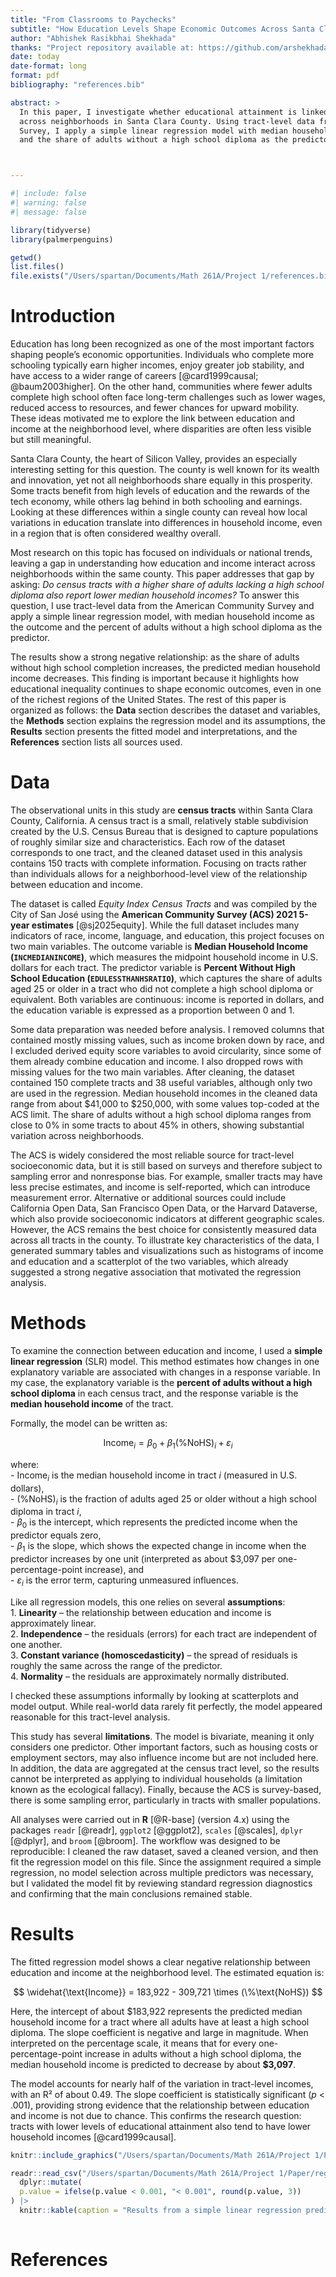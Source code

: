 ```yaml
---
title: "From Classrooms to Paychecks"
subtitle: "How Education Levels Shape Economic Outcomes Across Santa Clara County Neighborhoods"
author: "Abhishek Rasikbhai Shekhada"
thanks: "Project repository available at: https://github.com/arshekhada/Math-261A-Project-1"
date: today
date-format: long
format: pdf
bibliography: "references.bib"

abstract: >
  In this paper, I investigate whether educational attainment is linked to household income
  across neighborhoods in Santa Clara County. Using tract-level data from the American Community
  Survey, I apply a simple linear regression model with median household income as the outcome
  and the share of adults without a high school diploma as the predictor. The results show a strong negative relationship: each one-percentage-point increase in adults without high school completion corresponds to an estimated decrease of about $3,190 in median income, with the model explaining roughly half of the variation in income across tracts. These findings highlight the importance of education for local economic outcomes and suggest that differences in educational attainment contribute substantially to income inequality within the county.



---
```


```r
#| include: false
#| warning: false
#| message: false

library(tidyverse)
library(palmerpenguins)

getwd()
list.files()
file.exists("/Users/spartan/Documents/Math 261A/Project 1/references.bib")
```

# Introduction

Education has long been recognized as one of the most important factors shaping people’s economic opportunities. Individuals who complete more schooling typically earn higher incomes, enjoy greater job stability, and have access to a wider range of careers [@card1999causal; @baum2003higher]. On the other hand, communities where fewer adults complete high school often face long-term challenges such as lower wages, reduced access to resources, and fewer chances for upward mobility. These ideas motivated me to explore the link between education and income at the neighborhood level, where disparities are often less visible but still meaningful.  

Santa Clara County, the heart of Silicon Valley, provides an especially interesting setting for this question. The county is well known for its wealth and innovation, yet not all neighborhoods share equally in this prosperity. Some tracts benefit from high levels of education and the rewards of the tech economy, while others lag behind in both schooling and earnings. Looking at these differences within a single county can reveal how local variations in education translate into differences in household income, even in a region that is often considered wealthy overall.  

Most research on this topic has focused on individuals or national trends, leaving a gap in understanding how education and income interact across neighborhoods within the same county. This paper addresses that gap by asking: *Do census tracts with a higher share of adults lacking a high school diploma also report lower median household incomes?* To answer this question, I use tract-level data from the American Community Survey and apply a simple linear regression model, with median household income as the outcome and the percent of adults without a high school diploma as the predictor.  

The results show a strong negative relationship: as the share of adults without high school completion increases, the predicted median household income decreases. This finding is important because it highlights how educational inequality continues to shape economic outcomes, even in one of the richest regions of the United States. The rest of this paper is organized as follows: the **Data** section describes the dataset and variables, the **Methods** section explains the regression model and its assumptions, the **Results** section presents the fitted model and interpretations, and the **References** section lists all sources used.  


# Data

The observational units in this study are **census tracts** within Santa Clara County, California. A census tract is a small, relatively stable subdivision created by the U.S. Census Bureau that is designed to capture populations of roughly similar size and characteristics. Each row of the dataset corresponds to one tract, and the cleaned dataset used in this analysis contains 150 tracts with complete information. Focusing on tracts rather than individuals allows for a neighborhood-level view of the relationship between education and income.  

The dataset is called *Equity Index Census Tracts* and was compiled by the City of San José using the **American Community Survey (ACS) 2021 5-year estimates** [@sj2025equity]. While the full dataset includes many indicators of race, income, language, and education, this project focuses on two main variables. The outcome variable is **Median Household Income (`INCMEDIANINCOME`)**, which measures the midpoint household income in U.S. dollars for each tract. The predictor variable is **Percent Without High School Education (`EDULESSTHANHSRATIO`)**, which captures the share of adults aged 25 or older in a tract who did not complete a high school diploma or equivalent. Both variables are continuous: income is reported in dollars, and the education variable is expressed as a proportion between 0 and 1.  

Some data preparation was needed before analysis. I removed columns that contained mostly missing values, such as income broken down by race, and I excluded derived equity score variables to avoid circularity, since some of them already combine education and income. I also dropped rows with missing values for the two main variables. After cleaning, the dataset contained 150 complete tracts and 38 useful variables, although only two are used in the regression. Median household incomes in the cleaned data range from about \$41,000 to \$250,000, with some values top-coded at the ACS limit. The share of adults without a high school diploma ranges from close to 0% in some tracts to about 45% in others, showing substantial variation across neighborhoods.  

The ACS is widely considered the most reliable source for tract-level socioeconomic data, but it is still based on surveys and therefore subject to sampling error and nonresponse bias. For example, smaller tracts may have less precise estimates, and income is self-reported, which can introduce measurement error. Alternative or additional sources could include California Open Data, San Francisco Open Data, or the Harvard Dataverse, which also provide socioeconomic indicators at different geographic scales. However, the ACS remains the best choice for consistently measured data across all tracts in the county. To illustrate key characteristics of the data, I generated summary tables and visualizations such as histograms of income and education and a scatterplot of the two variables, which already suggested a strong negative association that motivated the regression analysis.


# Methods

To examine the connection between education and income, I used a **simple linear regression** (SLR) model. This method estimates how changes in one explanatory variable are associated with changes in a response variable. In my case, the explanatory variable is the **percent of adults without a high school diploma** in each census tract, and the response variable is the **median household income** of the tract.

Formally, the model can be written as:

$$
\text{Income}_i = \beta_0 + \beta_1(\%\text{NoHS})_i + \varepsilon_i
$$

where:  
- $\text{Income}_i$ is the median household income in tract *i* (measured in U.S. dollars),  
- $(\%\text{NoHS})_i$ is the fraction of adults aged 25 or older without a high school diploma in tract *i*,  
- $\beta_0$ is the intercept, which represents the predicted income when the predictor equals zero,  
- $\beta_1$ is the slope, which shows the expected change in income when the predictor increases by one unit (interpreted as about \$3,097 per one-percentage-point increase), and  
- $\varepsilon_i$ is the error term, capturing unmeasured influences.  

Like all regression models, this one relies on several **assumptions**:  
1. **Linearity** – the relationship between education and income is approximately linear.  
2. **Independence** – the residuals (errors) for each tract are independent of one another.  
3. **Constant variance (homoscedasticity)** – the spread of residuals is roughly the same across the range of the predictor.  
4. **Normality** – the residuals are approximately normally distributed.  

I checked these assumptions informally by looking at scatterplots and model output. While real-world data rarely fit perfectly, the model appeared reasonable for this tract-level analysis.  

This study has several **limitations**. The model is bivariate, meaning it only considers one predictor. Other important factors, such as housing costs or employment sectors, may also influence income but are not included here. In addition, the data are aggregated at the census tract level, so the results cannot be interpreted as applying to individual households (a limitation known as the ecological fallacy). Finally, because the ACS is survey-based, there is some sampling error, particularly in tracts with smaller populations.  

All analyses were carried out in **R** [@R-base] (version 4.x) using the packages `readr` [@readr], `ggplot2` [@ggplot2], `scales` [@scales], `dplyr` [@dplyr], and `broom` [@broom]. The workflow was designed to be reproducible: I cleaned the raw dataset, saved a cleaned version, and then fit the regression model on this file. Since the assignment required a simple regression, no model selection across multiple predictors was necessary, but I validated the model fit by reviewing standard regression diagnostics and confirming that the main conclusions remained stable.


# Results

The fitted regression model shows a clear negative relationship between education and income at the neighborhood level. The estimated equation is:

$$
\widehat{\text{Income}} = 183,922 - 309,721 \times (\%\text{NoHS})
$$

Here, the intercept of about \$183,922 represents the predicted median household income for a tract where all adults have at least a high school diploma. The slope coefficient is negative and large in magnitude. When interpreted on the percentage scale, it means that for every one-percentage-point increase in adults without a high school diploma, the median household income is predicted to decrease by about **\$3,097**.  

The model accounts for nearly half of the variation in tract-level incomes, with an R² of about 0.49. The slope coefficient is statistically significant (*p* < .001), providing strong evidence that the relationship between education and income is not due to chance. This confirms the research question: tracts with lower levels of educational attainment also tend to have lower household incomes [@card1999causal].  


```r
knitr::include_graphics("/Users/spartan/Documents/Math 261A/Project 1/Paper/education_vs_income_model.png")
```
```r
readr::read_csv("/Users/spartan/Documents/Math 261A/Project 1/Paper/regression_results_table.csv", show_col_types = FALSE) |>
  dplyr::mutate(
  p.value = ifelse(p.value < 0.001, "< 0.001", round(p.value, 3))
) |>
  knitr::kable(caption = "Results from a simple linear regression predicting median household income from percent without high school diploma. The intercept is about $183,922, and the slope is –309,721 (p < .001), meaning income decreases by roughly $3,097 for every additional percentage point of adults without a high school diploma.")
  
```

# References
